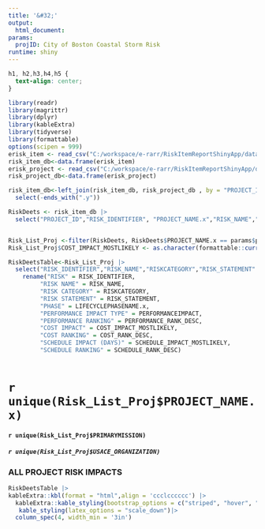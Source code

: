 ```yaml
---
title: '&#32;'
output:
  html_document: 
params:
  projID: City of Boston Coastal Storm Risk
runtime: shiny
---
```

```css
h1, h2,h3,h4,h5 {
  text-align: center;
}
```

```r
library(readr) 
library(magrittr) 
library(dplyr) 
library(kableExtra) 
library(tidyverse)
library(formattable)
options(scipen = 999)
erisk_item <- read_csv("C:/workspace/e-rarr/RiskItemReportShinyApp/data/RISKLISTFULL.csv", show_col_types = FALSE)
risk_item_db<-data.frame(erisk_item)
erisk_project <- read_csv("C:/workspace/e-rarr/RiskItemReportShinyApp/data/RiskProject_FullView.csv", show_col_types = FALSE)
risk_project_db<-data.frame(erisk_project)

risk_item_db<-left_join(risk_item_db, risk_project_db , by = "PROJECT_ID")|>
  select(-ends_with(".y")) 

RiskDeets <- risk_item_db |>
  select("PROJECT_ID","RISK_IDENTIFIER", "PROJECT_NAME.x","RISK_NAME","RISKCATEGORY","RISK_STATEMENT" ,"LIFECYCLEPHASENAME.x","MILESTONE","LIKELIHOOD","DISCIPLINE", "PERFORMANCEIMPACT", "PERFORMANCE_RANK_DESC","COST_IMPACT_MOSTLIKELY", "COST_RANK_DESC", "SCHEDULE_IMPACT_MOSTLIKELY", "SCHEDULE_RANK_DESC", "PRIMARYMISSION", "USACE_ORGANIZATION.x")


Risk_List_Proj <-filter(RiskDeets, RiskDeets$PROJECT_NAME.x == params$projID)
Risk_List_Proj$COST_IMPACT_MOSTLIKELY <- as.character(formattable::currency(Risk_List_Proj$COST_IMPACT_MOSTLIKELY))

RiskDeetsTable<-Risk_List_Proj |>
  select("RISK_IDENTIFIER","RISK_NAME","RISKCATEGORY","RISK_STATEMENT" ,"LIFECYCLEPHASENAME.x","MILESTONE","LIKELIHOOD","DISCIPLINE", "PERFORMANCEIMPACT",  "PERFORMANCE_RANK_DESC", "COST_IMPACT_MOSTLIKELY","COST_RANK_DESC", "SCHEDULE_IMPACT_MOSTLIKELY", "SCHEDULE_RANK_DESC")|>
    rename("RISK" = RISK_IDENTIFIER,
         "RISK NAME" = RISK_NAME,
         "RISK CATEGORY" = RISKCATEGORY,
         "RISK STATEMENT" = RISK_STATEMENT,
         "PHASE" = LIFECYCLEPHASENAME.x,
         "PERFORMANCE IMPACT TYPE" = PERFORMANCEIMPACT,
         "PERFORMANCE RANKING" = PERFORMANCE_RANK_DESC,
         "COST IMPACT" = COST_IMPACT_MOSTLIKELY,
         "COST RANKING" = COST_RANK_DESC,
         "SCHEDULE IMPACT (DAYS)" = SCHEDULE_IMPACT_MOSTLIKELY,
         "SCHEDULE RANKING" = SCHEDULE_RANK_DESC)
  


```

# `r unique(Risk_List_Proj$PROJECT_NAME.x)`

#### `r unique(Risk_List_Proj$PRIMARYMISSION)`

##### `r unique(Risk_List_Proj$USACE_ORGANIZATION)`

### ALL PROJECT RISK IMPACTS
```r
RiskDeetsTable |>
kableExtra::kbl(format = "html",align = 'ccclcccccc') |>
  kableExtra::kable_styling(bootstrap_options = c("striped", "hover", "condensed")) |>
   kable_styling(latex_options = "scale_down")|>
  column_spec(4, width_min = '3in')


```

